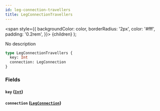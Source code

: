 ```yaml
---
id: leg-connection-travellers
title: LegConnectionTravellers
---
```


<span
style={{
      backgroundColor: color,
      borderRadius: '2px',
      color: '#fff',
      padding: '0.2rem',
    }}>
{children}
</span>
);

No description

```graphql
type LegConnectionTravellers {
  key: Int
  connection: LegConnection
}
```

### Fields

#### `key` ([`Int`](/v1/scalars/int))

#### `connection` ([`LegConnection`](/v1/objects/leg-connection))
